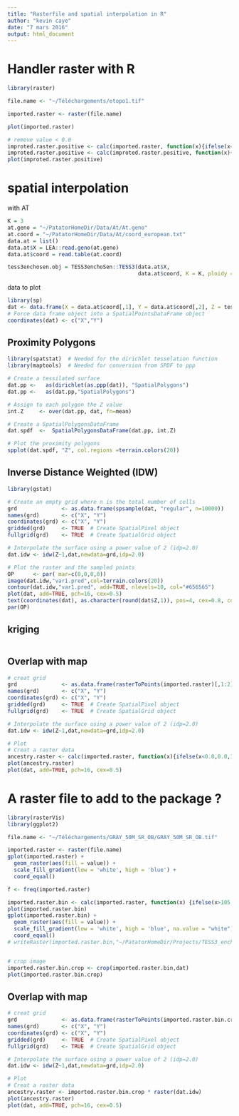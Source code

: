 ```yaml
---
title: "Rasterfile and spatial interpolation in R"
author: "kevin caye"
date: "7 mars 2016"
output: html_document
---
```


# Handler raster with R

```r
library(raster)

file.name <- "~/Téléchargements/etopo1.tif"

imported.raster <- raster(file.name)

plot(imported.raster)

# remove value < 0.0
improted.raster.positive <- calc(imported.raster, function(x){ifelse(x<0.0,0.0,x)})
improted.raster.positive <- calc(improted.raster.positive, function(x){ifelse(x>1000.0,1000,x)})
plot(improted.raster.positive)

```


# spatial interpolation

with AT
```r
K = 3
at.geno = "~/PatatorHomeDir/Data/At/At.geno"
at.coord = "~/PatatorHomeDir/Data/At/coord_european.txt"
data.at = list()
data.at$X = LEA::read.geno(at.geno)
data.at$coord = read.table(at.coord)

tess3enchosen.obj = TESS3enchoSen::TESS3(data.at$X,
                                         data.at$coord, K = K, ploidy = 2, lambda = 1.0)


```


data to plot

```r
library(sp)
dat <- data.frame(X = data.at$coord[,1], Y = data.at$coord[,2], Z = tess3enchosen.obj$Q[,1])
# Force data frame object into a SpatialPointsDataFrame object
coordinates(dat) <- c("X","Y")
```


## Proximity Polygons

```r
library(spatstat)  # Needed for the dirichlet tesselation function
library(maptools)  # Needed for conversion from SPDF to ppp

# Create a tessilated surface
dat.pp <-   as(dirichlet(as.ppp(dat)), "SpatialPolygons")
dat.pp <-   as(dat.pp,"SpatialPolygons")

# Assign to each polygon the Z value 
int.Z     <- over(dat.pp, dat, fn=mean) 

# Create a SpatialPolygonsDataFrame
dat.spdf  <-  SpatialPolygonsDataFrame(dat.pp, int.Z)

# Plot the proximity polygons
spplot(dat.spdf, "Z", col.regions =terrain.colors(20))
```

## Inverse Distance Weighted (IDW)

```r
library(gstat)

# Create an empty grid where n is the total number of cells
grd              <- as.data.frame(spsample(dat, "regular", n=10000))
names(grd)       <- c("X", "Y")
coordinates(grd) <- c("X", "Y")
gridded(grd)     <- TRUE  # Create SpatialPixel object
fullgrid(grd)    <- TRUE  # Create SpatialGrid object

# Interpolate the surface using a power value of 2 (idp=2.0)
dat.idw <- idw(Z~1,dat,newdata=grd,idp=2.0)

# Plot the raster and the sampled points
OP      <- par( mar=c(0,0,0,0))
image(dat.idw,"var1.pred",col=terrain.colors(20))
contour(dat.idw,"var1.pred", add=TRUE, nlevels=10, col="#656565")
plot(dat, add=TRUE, pch=16, cex=0.5)
text(coordinates(dat), as.character(round(dat$Z,1)), pos=4, cex=0.8, col="blue")
par(OP)

```

## kriging 

```r

```



## Overlap with map

```r
# creat grid
grd              <- as.data.frame(rasterToPoints(imported.raster)[,1:2])
names(grd)       <- c("X", "Y")
coordinates(grd) <- c("X", "Y")
gridded(grd)     <- TRUE  # Create SpatialPixel object
fullgrid(grd)    <- TRUE  # Create SpatialGrid object

# Interpolate the surface using a power value of 2 (idp=2.0)
dat.idw <- idw(Z~1,dat,newdata=grd,idp=2.0)

# Plot
# Creat a raster data
ancestry.raster <- calc(imported.raster, function(x){ifelse(x<0.0,0.0,1)}) * raster(dat.idw)
plot(ancestry.raster)
plot(dat, add=TRUE, pch=16, cex=0.5)
```



# A raster file to add to the package ?

```r
library(rasterVis)
library(ggplot2)

file.name <- "~/Téléchargements/GRAY_50M_SR_OB/GRAY_50M_SR_OB.tif"

imported.raster <- raster(file.name)
gplot(imported.raster) + 
  geom_raster(aes(fill = value)) + 
  scale_fill_gradient(low = 'white', high = 'blue') +
  coord_equal()

f <- freq(imported.raster)

imported.raster.bin <- calc(imported.raster, function(x) {ifelse(x>105,1,NA)})
plot(imported.raster.bin)
gplot(imported.raster.bin) + 
  geom_raster(aes(fill = value)) + 
  scale_fill_gradient(low = 'white', high = 'blue', na.value = "white") +
  coord_equal()
# writeRaster(imported.raster.bin,"~/PatatorHomeDir/Projects/TESS3_encho_sen/inst/extdata/raster/earth.tif",format = "GTiff", overwrite = TRUE)


# crop image 
imported.raster.bin.crop <- crop(imported.raster.bin,dat)
plot(imported.raster.bin.crop)
```

## Overlap with map


```r
# creat grid
grd              <- as.data.frame(rasterToPoints(imported.raster.bin.crop)[,1:2])
names(grd)       <- c("X", "Y")
coordinates(grd) <- c("X", "Y")
gridded(grd)     <- TRUE  # Create SpatialPixel object
fullgrid(grd)    <- TRUE  # Create SpatialGrid object

# Interpolate the surface using a power value of 2 (idp=2.0)
dat.idw <- idw(Z~1,dat,newdata=grd,idp=2.0)

# Plot
# Creat a raster data
ancestry.raster <- imported.raster.bin.crop * raster(dat.idw)
plot(ancestry.raster)
plot(dat, add=TRUE, pch=16, cex=0.5)
```
